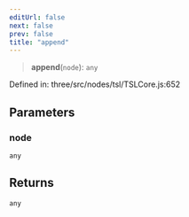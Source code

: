 ```yaml
---
editUrl: false
next: false
prev: false
title: "append"
---
```


> **append**(`node`): `any`

Defined in: three/src/nodes/tsl/TSLCore.js:652

## Parameters

### node

`any`

## Returns

`any`

